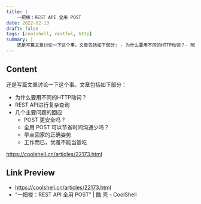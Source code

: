 ```yaml
---
title: |
    一把梭：REST API 全用 POST
date: 2022-02-13
draft: false
tags: [coolshell, restful, http]
summary: |
    还是写篇文章讨论一下这个事。文章包括如下部分: - 为什么要用不同的HTTP动词？- REST API进行复杂查询 - 几个主要问题的回应
---
```


## Content

还是写篇文章讨论一下这个事。文章包括如下部分：
- 为什么要用不同的HTTP动词？
- REST API进行复杂查询
- 几个主要问题的回应
    - POST 更安全吗？
    - 全用 POST 可以节省时间沟通少吗？
    - 早点回家的正确姿势
    - 工作而已，优雅不能当饭吃

https://coolshell.cn/articles/22173.html

## Link Preview

- https://coolshell.cn/articles/22173.html
- “一把梭：REST API 全用 POST” | 酷 壳 - CoolShell

